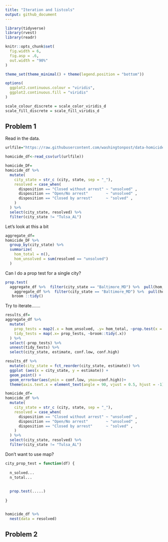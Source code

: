 ```yaml
---
title: "Iteration and listcols"
output: github_document
---
```


```r
library(tidyverse)
library(rvest)
library(readr)

knitr::opts_chunk$set(
  fig.width = 6,
  fig.asp = .6,
  out.width = "90%"
)

theme_set(theme_minimal() + theme(legend.position = "bottom"))

options(
  ggplot2.continuous.colour = "viridis",
  ggplot2.continuous.fill = "viridis"
)

scale_colour_discrete = scale_color_viridis_d
scale_fill_discrete = scale_fill_viridis_d
```


## Problem 1

Read in the data.

```r
urlfile="https://raw.githubusercontent.com/washingtonpost/data-homicides/master/homicide-data.csv"

homicide_df<-read_csv(url(urlfile))

```

```r
homicide_DF=
homicide_df %>% 
  mutate(
    city_state = str_c (city, state, sep = "_"),
    resolved = case_when(
      disposition == "Closed without arrest" ~ "unsolved" ,
      disposition == "Open/No arrest"        ~ "unsolved" ,
      disposition == "Closed by arrest"      ~ "solved" ,
    )
  ) %>% 
  select(city_state, resolved) %>% 
  filter(city_state != "Tulsa_AL")
```
Let's look at this a bit

```r
aggregate_df=
homicide_DF %>% 
  group_by(city_state) %>% 
  summarize(
    hom_total = n(),
    hom_unsolved = sum(resolved == "unsolved")
  )
```

Can I do a prop test for a single city?

```r
prop.test(
  aggregate_df %>%  filter(city_state == "Baltimore_MD") %>%  pull(hom_unsolved),
    aggregate_df %>%  filter(city_state == "Baltimore_MD") %>%  pull(hom_total)) %>%
   broom ::tidy()
```
Try to iterate.......

```r
results_df=
aggregate_df %>% 
  mutate(
    prop_tests = map2(.x = hom_unsolved, .y= hom_total, ~prop.test(x = .x, n= .y)),
    tidy_tests = map(.x= prop_tests, ~broom::tidy(.x))
  ) %>% 
  select(-prop_tests) %>% 
  unnest(tidy_tests) %>% 
  select(city_state, estimate, conf.low, conf.high)
```

```r
results_df %>% 
  mutate(city_state = fct_reorder(city_state, estimate)) %>% 
  ggplot (aes(x = city_state, y = estimate)) + 
  geom_point() +
  geom_errorbar(aes(ymin = conf.low, ymax=conf.high))+
  theme(axis.text.x = element_text(angle = 90, vjust = 0.5, hjust = -1))
```

```r
homicide_df=
homicide_df %>% 
  mutate(
    city_state = str_c (city, state, sep = "_"),
    resolved = case_when(
      disposition == "Closed without arrest" ~ "unsolved" ,
      disposition == "Open/No arrest"        ~ "unsolved" ,
      disposition == "Closed by arrest"      ~ "solved" ,
    )
  ) %>% 
  select(city_state, resolved) %>% 
  filter(city_state != "Tulsa_AL")
```

Don't want to use map?
```r
city_prop_test = function(df) {
  
  n_solved...
  n_total...
  
  
  prop.test(.....)
  
}


homicide_df %>% 
  nest(data = resolved)
```

## Problem 2
